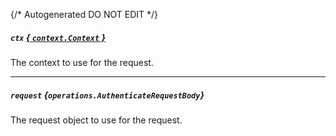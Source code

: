 {/* Autogenerated DO NOT EDIT  */}

##### `ctx` [*{ `context.Context` }*](https://pkg.go.dev/context#Context)
The context to use for the request.

---
##### `request` *{`operations.AuthenticateRequestBody`}*
The request object to use for the request.
<Collapsible>
    <AuthenticateRequestBody/>
</Collapsible>


